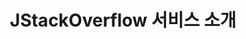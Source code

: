 ---
title: 'JStackOverflow 서비스 소개'
description: 'This is the meta description for this page'
slug: 'JStackOverflow'
---